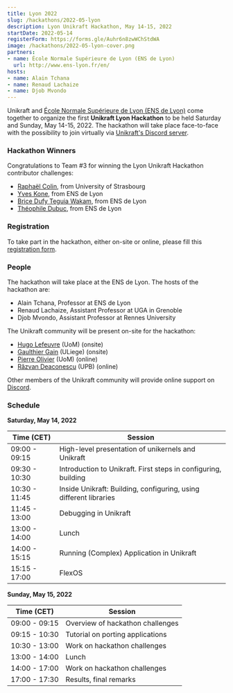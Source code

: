 ```yaml
---
title: Lyon 2022
slug: /hackathons/2022-05-lyon
description: Lyon Unikraft Hackathon, May 14-15, 2022
startDate: 2022-05-14
registerForm: https://forms.gle/Auhr6n8zwWChStdWA
image: /hackathons/2022-05-lyon-cover.png
partners:
- name: École Normale Supérieure de Lyon (ENS de Lyon)
  url: http://www.ens-lyon.fr/en/
hosts:
- name: Alain Tchana
- name: Renaud Lachaize
- name: Djob Mvondo
---
```


Unikraft and [École Normale Supérieure de Lyon (ENS de Lyon)](http://www.ens-lyon.fr/en/) come together to organize the first **Unikraft Lyon Hackathon** to be held Saturday and Sunday, May 14-15, 2022.
The hackathon will take place face-to-face with the possibility to join virtually via [Unikraft's Discord server](https://bit.ly/UnikraftDiscord).

### Hackathon Winners

Congratulations to Team #3 for winning the Lyon Unikraft Hackathon contributor challenges:
* [Raphaël Colin](https://github.com/Raphalex46), from University of Strasbourg
* [Yves Kone](https://github.com/YvesKO), from ENS de Lyon
* [Brice Dufy Teguia Wakam](https://github.com/brisco007), from ENS de Lyon
* [Théophile Dubuc](https://github.com/Kr0kspluish), from ENS de Lyon

### Registration

To take part in the hackathon, either on-site or online, please fill this [registration form](https://forms.gle/Auhr6n8zwWChStdWA).

### People

The hackathon will take place at the ENS de Lyon.
The hosts of the hackathon are:
* Alain Tchana, Professor at ENS de Lyon
* Renaud Lachaize, Assistant Professor at UGA in Grenoble
* Djob Mvondo, Assistant Professor at Rennes University

The Unikraft community will be present on-site for the hackathon:
* [Hugo Lefeuvre](https://www.research.manchester.ac.uk/portal/en/researchers/hugo-lefeuvre(6a7c2d5d-c88b-427d-9a6f-5a1fa3ceae8f).html) (UoM) (onsite)
* [Gaulthier Gain](https://github.com/gaulthiergain) (ULiege) (onsite)
* [Pierre Olivier](https://sites.google.com/view/pierreolivier) (UoM) (online)
* [Răzvan Deaconescu](https://github.com/razvand/) (UPB) (online)

Other members of the Unikraft community will provide online support on [Discord](https://bit.ly/UnikraftDiscord).

### Schedule

**Saturday, May 14, 2022**

| Time (CET)    | Session                                             |
| ------------- | --------------------------------------------------- |
| 09:00 - 09:15 | High-level presentation of unikernels and Unikraft |
| 09:30 - 10:30 | Introduction to Unikraft. First steps in configuring, building |
| 10:30 - 11:45 | Inside Unikraft: Building, configuring, using different libraries |
| 11:45 - 13:00 | Debugging in Unikraft |
| 13:00 - 14:00 | Lunch |
| 14:00 - 15:15 | Running (Complex) Application in Unikraft |
| 15:15 - 17:00 | FlexOS |

**Sunday, May 15, 2022**

| Time (CET)    | Session                                             |
| ------------- | --------------------------------------------------- |
| 09:00 - 09:15 | Overview of hackathon challenges |
| 09:15 - 10:30 | Tutorial on porting applications |
| 10:30 - 13:00 | Work on hackathon challenges |
| 13:00 - 14:00 | Lunch |
| 14:00 - 17:00 | Work on hackathon challenges |
| 17:00 - 17:30 | Results, final remarks |
